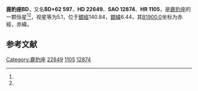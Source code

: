 {{Starbox begin
| name = 鹿豹座BD
}}
{{Starbox observe
| epoch = [[J2000.0|J2000.0]]
| constell = [[鹿豹座|鹿豹座]]<ref name=SIMBAD>{{cite web
 | url=http://simbad.u-strasbg.fr/simbad/sim-id?Ident=HR+1105
 | title =Pulsating variable Star
 | publisher=Centre de Données astronomiques de Strasbourg
 | work=SIMBAD
 | accessdate=2012-07-13}}</ref><ref name=DATA>{{cite web
 | url=http://vizier.u-strasbg.fr/viz-bin/VizieR-5?-out.add=.&-source=5050&-corr=PK=HR&-out.max=9999&HR=1105
 | title=VizieR Detailed Page
 | accessdate=2012-07-13
 | archive-date=2016-03-04
 | archive-url=https://web.archive.org/web/20160304231528/http://vizier.u-strasbg.fr/viz-bin/VizieR-5?-out.add=.&-source=5050&-corr=PK=HR&-out.max=9999&HR=1105
 | dead-url=no
 }}</ref>
| 星官 = 
| ra = {{RA|3|42|9.3}}<ref name=SIMBAD /><ref name=DATA />
| dec = {{DEC|+63|13|0}}<ref name=SIMBAD /><ref name=DATA />
| appmag_v = 5.1<ref name=SIMBAD /><ref name=DATA />
}}
{{Starbox character
| class = S3.5/2<ref name=SIMBAD /><ref name=DATA />
| b-v = 1.63<ref name=SIMBAD /><ref name=DATA />
| u-b = 1.82<ref name=SIMBAD /><ref name=DATA />
| r-i = 1.39<ref name=SIMBAD /><ref name=DATA />
| variable = 
}}
{{Starbox astrometry
| radial_v = 1.82
| prop_mo_ra = -22
| parallax = 0.002
| p_error = 
}}
{{Starbox catalog
| names =BD+62 597，[[SAO星表|SAO]] 12874，[[HD星表|HD]] 22649，[[HR星表|HR]] 1105}}
{{Starbox reference |Simbad=HR+1105}}
{{Starbox end}}

'''鹿豹座BD'''，又名'''BD+62 597'''，'''HD 22649'''、'''SAO 12874'''、'''HR 1105'''，是[[鹿豹座|鹿豹座]]的一颗恒星<ref name=SIMBAD /><ref name=DATA />，视星等为5.1，位于[[銀道座標系|銀經]]140.84，[[銀道座標系|銀緯]]6.44，其[[B1900.0|B1900.0]]坐标为赤經{{RA|3|33|28.3}}，赤緯{{DEC|+62|6.44|33}}。

== 参考文献 ==
{{reflist}}

{{star-stub}}

{{鹿豹座恒星}}
[[Category:鹿豹座|Category:鹿豹座]]
[[Category:HD和HDE天體|22649]]
[[Category:HR天體|1105]]
[[Category:SAO天體|12874]]